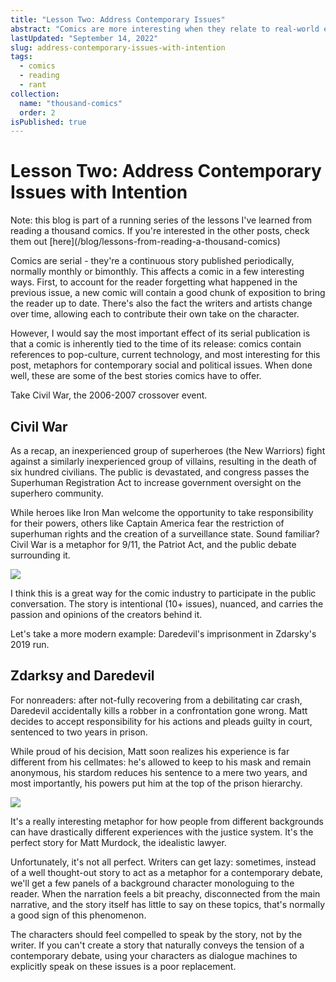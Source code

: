 ```yaml
---
title: "Lesson Two: Address Contemporary Issues"
abstract: "Comics are more interesting when they relate to real-world events"
lastUpdated: "September 14, 2022"
slug: address-contemporary-issues-with-intention
tags:
  - comics
  - reading
  - rant
collection:
  name: "thousand-comics"
  order: 2
isPublished: true
---
```


# Lesson Two: Address Contemporary Issues with Intention

<Info>
  Note: this blog is part of a running series of the lessons I've learned from reading a thousand
  comics. If you're interested in the other posts, check them out
  [here](/blog/lessons-from-reading-a-thousand-comics)
</Info>

Comics are serial - they're a continuous story published periodically, normally monthly or
bimonthly. This affects a comic in a few interesting ways. First, to account for the reader
forgetting what happened in the previous issue, a new comic will contain a good chunk of exposition
to bring the reader up to date. There's also the fact the writers and artists change over time,
allowing each to contribute their own take on the character.

However, I would say the most important effect of its serial publication is that a comic is
inherently tied to the time of its release: comics contain references to pop-culture, current
technology, and most interesting for this post, metaphors for contemporary social and political
issues. When done well, these are some of the best stories comics have to offer.

Take Civil War, the 2006-2007 crossover event.

## Civil War

As a recap, an inexperienced group of superheroes (the New Warriors) fight against a similarly
inexperienced group of villains, resulting in the death of six hundred civilians. The public is
devastated, and congress passes the Superhuman Registration Act to increase government oversight on
the superhero community.

While heroes like Iron Man welcome the opportunity to take responsibility for their powers, others
like Captain America fear the restriction of superhuman rights and the creation of a surveillance
state. Sound familiar? Civil War is a metaphor for 9/11, the Patriot Act, and the public debate
surrounding it.

<Image src="/blog/civil-war.jpeg" size="medium" width={1200} height={1845} />

I think this is a great way for the comic industry to participate in the public conversation. The
story is intentional (10+ issues), nuanced, and carries the passion and opinions of the creators
behind it.

Let's take a more modern example: Daredevil's imprisonment in Zdarsky's 2019 run.

## Zdarksy and Daredevil

For nonreaders: after not-fully recovering from a debilitating car crash, Daredevil accidentally
kills a robber in a confrontation gone wrong. Matt decides to accept responsibility for his actions
and pleads guilty in court, sentenced to two years in prison.

While proud of his decision, Matt soon realizes his experience is far different from his cellmates:
he's allowed to keep to his mask and remain anonymous, his stardom reduces his sentence to a mere
two years, and most importantly, his powers put him at the top of the prison hierarchy.

<Image src="/blog/daredevil-prison.jpeg" size="medium" width={1200} height={1845} />

It's a really interesting metaphor for how people from different backgrounds can have drastically
different experiences with the justice system. It's the perfect story for Matt Murdock, the
idealistic lawyer.

<div className="divider" />

Unfortunately, it's not all perfect. Writers can get lazy: sometimes, instead of a well thought-out
story to act as a metaphor for a contemporary debate, we'll get a few panels of a background
character monologuing to the reader. When the narration feels a bit preachy, disconnected from the
main narrative, and the story itself has little to say on these topics, that's normally a good sign
of this phenomenon.

The characters should feel compelled to speak by the story, not by the writer. If you can't create a
story that naturally conveys the tension of a contemporary debate, using your characters as dialogue
machines to explicitly speak on these issues is a poor replacement.

